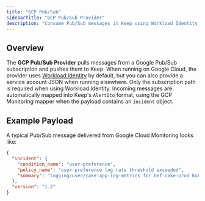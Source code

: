 ```yaml
---
title: "GCP Pub/Sub"
sidebarTitle: "GCP Pub/Sub Provider"
description: "Consume Pub/Sub messages in Keep using Workload Identity or a service account."
---
```


<AutoGeneratedSnippet />

## Overview

The **GCP Pub/Sub Provider** pulls messages from a Google Pub/Sub subscription and pushes them to Keep. When running on Google Cloud, the provider uses [Workload Identity](https://cloud.google.com/kubernetes-engine/docs/concepts/workload-identity) by default, but you can also provide a service account JSON when running elsewhere. Only the subscription path is required when using Workload Identity. Incoming messages are automatically mapped into Keep's `AlertDto` format, using the GCP Monitoring mapper when the payload contains an `incident` object.

## Example Payload

A typical Pub/Sub message delivered from Google Cloud Monitoring looks like:
```json
{
  "incident": {
    "condition_name": "user-preference",
    "policy_name": "user-preference log rate threshold exceeded",
    "summary": "logging/user/cake-app-log-metrics for bef-cake-prod Kubernetes Container labels {project_id=bef-cake-prod, container_name=user-preference} is above the threshold of 20.000 with a value of 70.000."
  },
  "version": "1.2"
}
```
